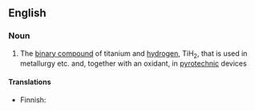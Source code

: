 ==English==

===Noun===
{{wikipedia|Titanium(II) hydride}}
{{en-noun|head=[[titanium]] [[hydride]]|-}}

# {{context|inorganic compound}} The [[binary compound]] of titanium and [[hydrogen]], TiH<sub>2</sub>, that is used in metallurgy etc. and, together with an oxidant, in [[pyrotechnic]] devices

====Translations====
{{trans-top|TiH<sub>2</sub>}}
* Finnish: {{t-|fi|titaanihydridi}}
{{trans-mid}}
{{trans-bottom}}